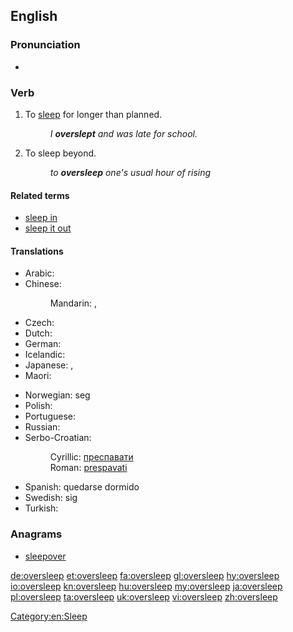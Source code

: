 ==English==

===Pronunciation===
* {{IPA|/ˈəʊvərˌsliːp/|lang=en}}

===Verb===
{{en-verb|oversleeps|oversleeping|overslept|overslept}}

# {{context|intransitive|lang=en}} To [[sleep]] for longer than planned.
#: ''I '''overslept''' and was late for school.''
# {{context|transitive|lang=en}} To sleep beyond.
#: ''to '''oversleep''' one's usual hour of rising''

====Related terms====
* [[sleep in]]<!-- aus., i would've thought everywhere -->
* [[sleep it out]]<!-- ireland, so i've just learned -->

====Translations====
{{trans-top|to sleep for longer than planned}}
* Arabic: {{t|ar|استغرق في النوم|tr=istághraqa fi al-nawm}}
* Chinese:
*: Mandarin: {{t+|cmn|睡過頭|sc=Hani}}, {{t|cmn|睡过头|tr=shuìguòtóu|sc=Hani}}
* Czech: {{t+|cs|zaspat}}
* Dutch: {{t|nl|zich verslapen}}
* German: {{t+|de|verschlafen}}
* Icelandic: {{t|is|sofa yfir sig}}
* Japanese: {{t+|ja|寝過ごす|tr=ねすごす, nesugosu}}, {{t|ja|寝坊|alt=寝坊する|tr=ねぼうする, nebō-surú}}
* Maori: {{t|mi|moeroa}}
{{trans-mid}}
* Norwegian: {{t+|no|forsove}} seg
* Polish: {{t+|pl|zaspać}}
* Portuguese: {{t|pt|[[dormir]] [[demais]]}}
* Russian: {{t+|ru|проспать|pf|tr=prospát'}}
* Serbo-Croatian:
*: Cyrillic: [[преспавати]]
*: Roman: [[prespavati]]
* Spanish: quedarse dormido
* Swedish: {{t+|sv|försova}} sig
* Turkish: {{t|tr|uyuyakalmak}}
{{trans-bottom}}

===Anagrams===
* [[sleepover#English|sleepover]]

[[Category:en:Sleep]]

[[de:oversleep]]
[[et:oversleep]]
[[fa:oversleep]]
[[gl:oversleep]]
[[hy:oversleep]]
[[io:oversleep]]
[[kn:oversleep]]
[[hu:oversleep]]
[[my:oversleep]]
[[ja:oversleep]]
[[pl:oversleep]]
[[ta:oversleep]]
[[uk:oversleep]]
[[vi:oversleep]]
[[zh:oversleep]]